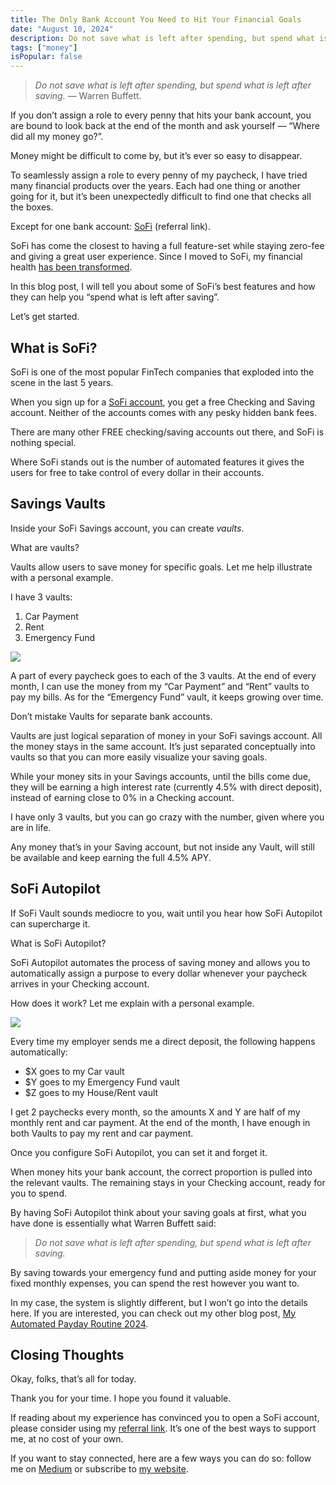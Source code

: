 ```yaml
---
title: The Only Bank Account You Need to Hit Your Financial Goals 
date: "August 10, 2024"
description: Do not save what is left after spending, but spend what is left after saving.
tags: ["money"]
isPopular: false
---
```

> *Do not save what is left after spending, but spend what is left after saving.* — Warren Buffett.

If you don’t assign a role to every penny that hits your bank account, you are bound to look back at the end of the month and ask yourself — “Where did all my money go?”. 

Money might be difficult to come by, but it’s ever so easy to disappear. 

To seamlessly assign a role to every penny of my paycheck, I have tried many financial products over the years. Each had one thing or another going for it, but it’s been unexpectedly difficult to find one that checks all the boxes. 

Except for one bank account: [SoFi](https://www.sofi.com/invite/money?gcp=9d5e5e45-f2c5-4850-bb08-97933bf1a0fb&isAliasGcp=false) (referral link).

SoFi has come the closest to having a full feature-set while staying zero-fee and giving a great user experience. Since I moved to SoFi, my financial health [has been transformed](https://medium.com/@irtizahafiz/my-automated-payday-routine-2024-f33e93518ccc).

In this blog post, I will tell you about some of SoFi’s best features and how they can help you “spend what is left after saving”. 

Let’s get started.
## What is SoFi?
SoFi is one of the most popular FinTech companies that exploded into the scene in the last 5 years. 

When you sign up for a [SoFi account](https://www.sofi.com/invite/money?gcp=9d5e5e45-f2c5-4850-bb08-97933bf1a0fb&isAliasGcp=false), you get a free Checking and Saving account. Neither of the accounts comes with any pesky hidden bank fees. 

There are many other FREE checking/saving accounts out there, and SoFi is nothing special. 

Where SoFi stands out is the number of automated features it gives the users for free to take control of every dollar in their accounts. 
## Savings Vaults
Inside your SoFi Savings account, you can create *vaults*. 

What are vaults? 

Vaults allow users to save money for specific goals. Let me help illustrate with a personal example. 

I have 3 vaults:
1. Car Payment
2. Rent
3. Emergency Fund

![](/public/the-only-bank-account-you-need-to-hit-your-financial-goals-1.png)

A part of every paycheck goes to each of the 3 vaults. At the end of every month, I can use the money from my “Car Payment” and “Rent” vaults to pay my bills. As for the “Emergency Fund” vault, it keeps growing over time. 

Don’t mistake Vaults for separate bank accounts. 

Vaults are just logical separation of money in your SoFi savings account. All the money stays in the same account. It’s just separated conceptually into vaults so that you can more easily visualize your saving goals. 

While your money sits in your Savings accounts, until the bills come due, they will be earning a high interest rate (currently 4.5% with direct deposit), instead of earning close to 0% in a Checking account. 

I have only 3 vaults, but you can go crazy with the number, given where you are in life. 

Any money that’s in your Saving account, but not inside any Vault, will still be available and keep earning the full 4.5% APY. 
## SoFi Autopilot 
If SoFi Vault sounds mediocre to you, wait until you hear how SoFi Autopilot can supercharge it. 

What is SoFi Autopilot?

SoFi Autopilot automates the process of saving money and allows you to automatically assign a purpose to every dollar whenever your paycheck arrives in your Checking account. 

How does it work? Let me explain with a personal example. 

![](/public/the-only-bank-account-you-need-to-hit-your-financial-goals-2.png)

Every time my employer sends me a direct deposit, the following happens automatically:
- $X goes to my Car vault
- $Y goes to my Emergency Fund vault
- $Z goes to my House/Rent vault

I get 2 paychecks every month, so the amounts X and Y are half of my monthly rent and car payment. At the end of the month, I have enough in both Vaults to pay my rent and car payment.

Once you configure SoFi Autopilot, you can set it and forget it. 

When money hits your bank account, the correct proportion is pulled into the relevant vaults. The remaining stays in your Checking account, ready for you to spend. 

By having SoFi Autopilot think about your saving goals at first, what you have done is essentially what Warren Buffett said:

> *Do not save what is left after spending, but spend what is left after saving.*

By saving towards your emergency fund and putting aside money for your fixed monthly expenses, you can spend the rest however you want to.

In my case, the system is slightly different, but I won’t go into the details here. If you are interested, you can check out my other blog post, [My Automated Payday Routine 2024](https://medium.com/@irtizahafiz/my-automated-payday-routine-2024-f33e93518ccc).

## Closing Thoughts
Okay, folks, that’s all for today. 

Thank you for your time. I hope you found it valuable.

If reading about my experience has convinced you to open a SoFi account, please consider using my [referral link](https://www.sofi.com/invite/money?gcp=9d5e5e45-f2c5-4850-bb08-97933bf1a0fb&isAliasGcp=false). It’s one of the best ways to support me, at no cost of your own.

If you want to stay connected, here are a few ways you can do so: follow me on [Medium](https://medium.com/@irtizahafiz) or subscribe to [my website](https://irtizahafiz.com/newsletter?utm_source=medium).

 